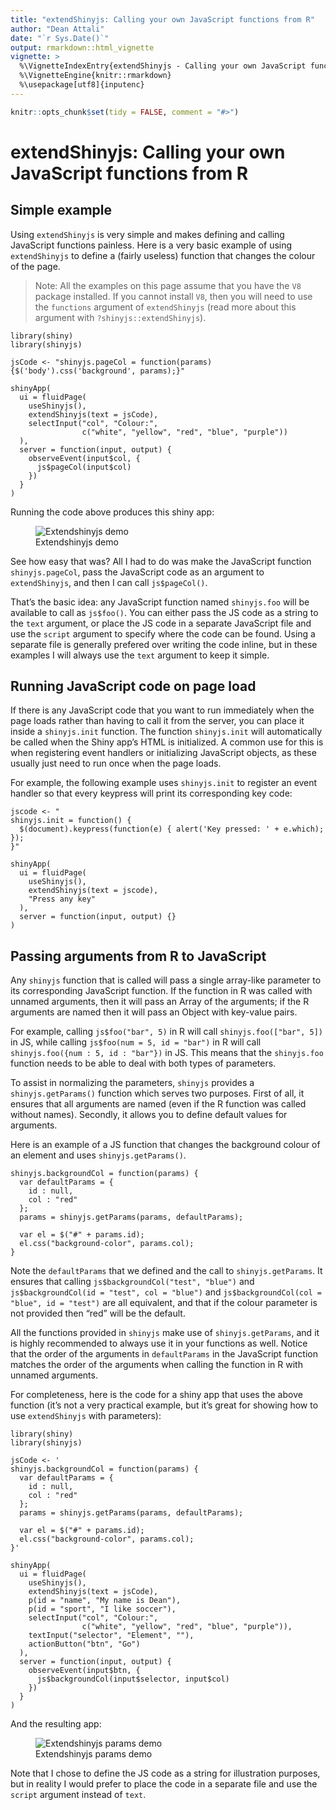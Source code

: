 ```yaml
---
title: "extendShinyjs: Calling your own JavaScript functions from R"
author: "Dean Attali"
date: "`r Sys.Date()`"
output: rmarkdown::html_vignette
vignette: >
  %\VignetteIndexEntry{extendShinyjs - Calling your own JavaScript functions from R}
  %\VignetteEngine{knitr::rmarkdown}
  %\usepackage[utf8]{inputenc}
---
```


```r
knitr::opts_chunk$set(tidy = FALSE, comment = "#>")
```

# extendShinyjs: Calling your own JavaScript functions from R

<h2 id="extendshinyjs-simple">Simple example</h2>

Using `extendShinyjs` is very simple and makes defining and calling JavaScript functions painless. Here is a very basic example of using `extendShinyjs` to define a (fairly useless) function that changes the colour of the page.

> Note: All the examples on this page assume that you have the `V8` package installed. If you cannot install `V8`, then you will need to use the `functions` argument of `extendShinyjs` (read more about this argument with `?shinyjs::extendShinyjs`).

```
library(shiny)
library(shinyjs)

jsCode <- "shinyjs.pageCol = function(params){$('body').css('background', params);}"

shinyApp(
  ui = fluidPage(
    useShinyjs(),
    extendShinyjs(text = jsCode),
    selectInput("col", "Colour:",
                c("white", "yellow", "red", "blue", "purple"))
  ),
  server = function(input, output) {
    observeEvent(input$col, {
      js$pageCol(input$col)
    })
  }
)
```

Running the code above produces this shiny app:

![Extendshinyjs demo](http://deanattali.com/img/blog/shinyjs-improvements/extendshinyjs-demo.gif)

See how easy that was? All I had to do was make the JavaScript function `shinyjs.pageCol`, pass the JavaScript code as an argument to `extendShinyjs`, and then I can call `js$pageCol()`.

That's the basic idea: any JavaScript function named `shinyjs.foo` will be available to call as `js$foo()`. You can either pass the JS code as a string to the `text` argument, or place the JS code in a separate JavaScript file and use the `script` argument to specify where the code can be found. Using a separate file is generally prefered over writing the code inline, but in these examples I will always use the `text` argument to keep it simple.

<h2 id="extendshinyjs-onload">Running JavaScript code on page load</h2>

If there is any JavaScript code that you want to run immediately when the page loads rather than having to call it from the server, you can place it inside a `shinyjs.init` function. The function `shinyjs.init` will automatically be called when the Shiny app's HTML is initialized. A common use for this is when registering event handlers or initializing JavaScript objects, as these usually just need to run once when the page loads.

For example, the following example uses `shinyjs.init` to register an event
handler so that every keypress will print its corresponding key code:

```
jscode <- "
shinyjs.init = function() {
  $(document).keypress(function(e) { alert('Key pressed: ' + e.which); });
}"

shinyApp(
  ui = fluidPage(
    useShinyjs(),
    extendShinyjs(text = jscode),
    "Press any key"
  ),
  server = function(input, output) {}
)
```

<h2 id="extendshinyjs-args">Passing arguments from R to JavaScript</h2>

Any `shinyjs` function that is called will pass a single array-like parameter to its corresponding JavaScript function. If the function in R was called with unnamed arguments, then it will pass an Array of the arguments; if the R arguments are named then it will pass an Object with key-value pairs.

For example, calling `js$foo("bar", 5)` in R will call `shinyjs.foo(["bar", 5])` in JS, while calling `js$foo(num = 5, id = "bar")` in R will call `shinyjs.foo({num : 5, id : "bar"})` in JS. This means that the `shinyjs.foo` function needs to be able to deal with both types of parameters.

To assist in normalizing the parameters, `shinyjs` provides a `shinyjs.getParams()` function which serves two purposes. First of all, it ensures that all arguments are named (even if the R function was called without names). Secondly, it allows you to define default values for arguments.

Here is an example of a JS function that changes the background colour of an element and uses `shinyjs.getParams()`.

```
shinyjs.backgroundCol = function(params) {
  var defaultParams = {
    id : null,
    col : "red"
  };
  params = shinyjs.getParams(params, defaultParams);

  var el = $("#" + params.id);
  el.css("background-color", params.col);
}
```

Note the `defaultParams` that we defined and the call to `shinyjs.getParams`. It ensures that calling `js$backgroundCol("test", "blue")` and `js$backgroundCol(id = "test", col = "blue")` and `js$backgroundCol(col = "blue", id = "test")` are all equivalent, and that if the colour parameter is not provided then "red" will be the default.

All the functions provided in `shinyjs` make use of `shinyjs.getParams`, and it is highly recommended to always use it in your functions as well. Notice that the order of the arguments in `defaultParams` in the JavaScript function matches the order of the arguments when calling the function in R with unnamed arguments.

For completeness, here is the code for a shiny app that uses the above function (it's not a very practical example, but it's great for showing how to use `extendShinyjs` with parameters):

```
library(shiny)
library(shinyjs)

jsCode <- '
shinyjs.backgroundCol = function(params) {
  var defaultParams = {
    id : null,
    col : "red"
  };
  params = shinyjs.getParams(params, defaultParams);

  var el = $("#" + params.id);
  el.css("background-color", params.col);
}'

shinyApp(
  ui = fluidPage(
    useShinyjs(),
    extendShinyjs(text = jsCode),
    p(id = "name", "My name is Dean"),
    p(id = "sport", "I like soccer"),
    selectInput("col", "Colour:",
                c("white", "yellow", "red", "blue", "purple")),    
    textInput("selector", "Element", ""),
    actionButton("btn", "Go")
  ),
  server = function(input, output) {
    observeEvent(input$btn, {
      js$backgroundCol(input$selector, input$col)
    })
  }
)
```

And the resulting app:

![Extendshinyjs params demo](http://deanattali.com/img/blog/shinyjs-improvements/extendshinyjs-params.gif)

Note that I chose to define the JS code as a string for illustration purposes, but in reality I would prefer to place the code in a separate file and use the `script` argument instead of `text`.
